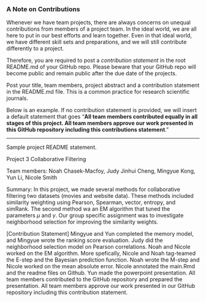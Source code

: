 ### A Note on Contributions

Whenever we have team projects, there are always concerns on unequal contributions from members of a project team. In the ideal world, we are all here to put in our best efforts and learn together. Even in that ideal world, we have different skill sets and preparations, and we will still contribute differently to a project. 

Therefore, you are required to post a *contribution statement* in the root README.md of your GitHub repo. Please beware that your GitHub repo will become public and remain public after the due date of the projects. 

Post your title, team members, project abstract and a contribution statement in the README.md file.  This is a common practice for research scientific journals. 

Below is an example. If no contribution statement is provided, we will insert a default statement that goes "**All team members contributed equally in all stages of this project. All team members approve our work presented in this GitHub repository including this contributions statement**. "

---
Sample project README statement.

Project 3 Collaborative Filtering 

Team members: Noah Chasek-Macfoy, Judy Jinhui Cheng, Mingyue Kong, Yun Li, Nicole Smith

Summary: In this project, we made several methods for collaborative filtering two datasets (movies and website data). These methods included similarity weighting using Pearson, Spearman, vector, entropy, and simRank. The second method wa an EM algorithm that tuned the parameters $\mu$ and $\gamma$. Our group specific assignment was to investigate neighborhood selection for improving the similarity weights.

[Contribution Statement]  Mingyue and Yun completed the memory model, and Mingyue wrote the ranking score evaluation. Judy did the neighborhood selection model on Pearson correlations. Noah and Nicole worked on the EM algorithm. More spefically, Nicole and Noah tag-teamed the E-step and the Bayesian prediction function. Noah wrote the M-step and Nicole worked on the mean absolute error. Nicole annotated the main.Rmd and the readme files on Github. Yun made the powerpoint presentation. All team members contributed to the GitHub repository and prepared the presentation. All team members approve our work presented in our GitHub repository including this contribution statement.